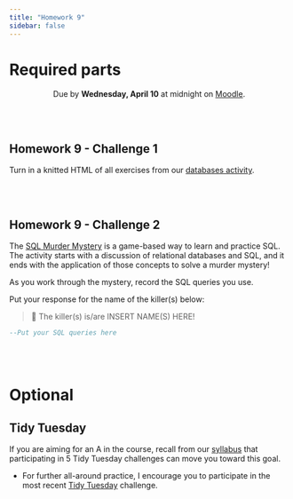 ```yaml
---
title: "Homework 9"
sidebar: false
---
```


# Required parts

<center>
Due by **Wednesday, April 10** at midnight on [Moodle](https://moodle.macalester.edu/mod/assign/view.php?id=91832).
</center>


<br><br>


## Homework 9 - Challenge 1

Turn in a knitted HTML of all exercises from our [databases activity](16-databases.qmd).


<br><br>


## Homework 9 - Challenge 2

The [SQL Murder Mystery](https://mystery.knightlab.com/walkthrough.html) is a game-based way to learn and practice SQL. The activity starts with a discussion of relational databases and SQL, and it ends with the application of those concepts to solve a murder mystery!

As you work through the mystery, record the SQL queries you use.

Put your response for the name of the killer(s) below:

> 🔎 The killer(s) is/are INSERT NAME(S) HERE!

```sql
--Put your SQL queries here
```


<br><br>


# Optional

## Tidy Tuesday

If you are aiming for an A in the course, recall from our [syllabus](syllabus.qmd#requirements-for-an-a) that participating in 5 Tidy Tuesday challenges can move you toward this goal.

- For further all-around practice, I encourage you to participate in the most recent [Tidy Tuesday](https://github.com/rfordatascience/tidytuesday/blob/master/data/2024/2024-04-02/readme.md) challenge.




